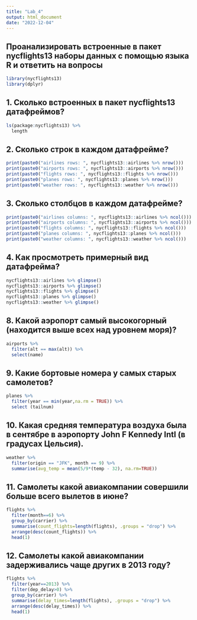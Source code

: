 ---
title: "Lab_4"
output: html_document
date: "2022-12-04"
---

## Проанализировать встроенные в пакет nycflights13 наборы данных с помощью языка R и ответить на вопросы
```{r}
library(nycflights13)
library(dplyr)
```


## 1. Сколько встроенных в пакет nycflights13 датафреймов?
```{r}
ls(package:nycflights13) %>%
  length
```


## 2. Сколько строк в каждом датафрейме?
```{r}
print(paste0("airlines rows: ", nycflights13::airlines %>% nrow()))
print(paste0("airports rows: ", nycflights13::airports %>% nrow()))
print(paste0("flights rows: ", nycflights13::flights %>% nrow()))
print(paste0("planes rows: ", nycflights13::planes %>% nrow()))
print(paste0("weather rows: ", nycflights13::weather %>% nrow()))
```


## 3. Сколько столбцов в каждом датафрейме?
```{r}
print(paste0("airlines columns: ", nycflights13::airlines %>% ncol()))
print(paste0("airports columns: ", nycflights13::airports %>% ncol()))
print(paste0("flights columns: ", nycflights13::flights %>% ncol()))
print(paste0("planes columns: ", nycflights13::planes %>% ncol()))
print(paste0("weather columns: ", nycflights13::weather %>% ncol()))
```


## 4. Как просмотреть примерный вид датафрейма?
```{r}
nycflights13::airlines %>% glimpse()
nycflights13::airports %>% glimpse()
nycflights13::flights %>% glimpse()
nycflights13::planes %>% glimpse()
nycflights13::weather %>% glimpse()
```

## 8. Какой аэропорт самый высокогорный (находится выше всех над уровнем моря)?
```{r}
airports %>%
  filter(alt == max(alt)) %>%
  select(name)
```


## 9. Какие бортовые номера у самых старых самолетов?
```{r}
planes %>% 
  filter(year == min(year,na.rm = TRUE)) %>% 
  select (tailnum)
```


## 10. Какая средняя температура воздуха была в сентябре в аэропорту John F Kennedy Intl (в градусах Цельсия).
```{r}
weather %>%
  filter(origin == "JFK", month == 9) %>% 
  summarise(avg_temp = mean(5/9*(temp - 32), na.rm=TRUE))
```


## 11. Самолеты какой авиакомпании совершили больше всего вылетов в июне?
```{r}
flights %>%
  filter(month==6) %>%
  group_by(carrier) %>%
  summarise(count_flights=length(flights), .groups = "drop") %>%
  arrange(desc(count_flights)) %>%
  head(1)
```


## 12. Самолеты какой авиакомпании задерживались чаще других в 2013 году?
```{r}
flights %>%
  filter(year==2013) %>%
  filter(dep_delay>0) %>%
  group_by(carrier) %>%
  summarise(delay_times=length(flights), .groups = "drop") %>%
  arrange(desc(delay_times)) %>%
  head(1)
```
